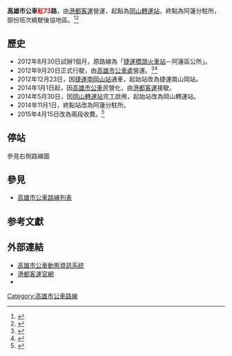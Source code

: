 {{Infobox Bus Route
| image=
| number= 高雄市公車紅73路
| manager=[[高雄市政府|高雄市政府]]交通局
| operator= [[港都客運|港都客運]]
| length= 公里
| time= 
| start= 岡山轉運站
| via= 
| end= 阿蓮分駐所
| level= 06：55－17：55
| frequency= 固定班次
| Other_route=
| vehicle= 
| garage=
| Fare= 兩段收費全程全票24元，半票12元
| section_fare_1 = 台泥公司
| section_fare_buffer_1 = 路竹
| compete= 
| bgcolor= orange
| fontcolor= white
}}
'''高雄市公車<font color="red">紅73</font>路'''，由[[港都客運|港都客運]]營運，起點為[[岡山轉運站|岡山轉運站]]，終點為阿蓮分駐所，部份班次繞駛後協地區。<ref>{{Cite web |url=http://www.gdbus.com.tw/route/bus_info/r73.htm |title=港都客運紅73路路線圖 |accessdate=2016-01-06 |archive-date=2016-01-11 |archive-url=https://web.archive.org/web/20160111224116/http://www.gdbus.com.tw/route/bus_info/r73.htm |dead-url=no }}</ref><ref name="tbkc1">{{Cite web |url=http://www.tbkc.gov.tw/Files/service/2015CITYBUS.pdf |title=《2015年高雄市公車路線導覽手冊》，高雄市政府交通局出版，第113頁。 |access-date=2016-01-06 |archive-url=https://web.archive.org/web/20170816003520/http://www.tbkc.gov.tw/Files/service/2015CITYBUS.pdf |archive-date=2017-08-16 |dead-url=yes }}</ref>
==歷史==
* 2012年8月30日試辦1個月，原路線為「[[橋頭車站_(台灣)|捷運橋頭火車站]]－阿蓮區公所」。
* 2012年9月20日正式行駛，由[[高雄市公車處|高雄市公車處]]營運。<ref>{{Cite web |url=http://news.e2.com.tw/utf-8/2012-9/4162620.htm |title=高雄市紅73公車熱力開跑，就醫、求學、洽公一路通 |accessdate=2016-01-06 |archive-date=2012-12-18 |archive-url=https://web.archive.org/web/20121218091303/http://news.e2.com.tw/utf-8/2012-9/4162620.htm |dead-url=no }}</ref><ref>{{Cite web |url=http://www.kbs.gov.tw/snews-single.asp?newsid=30740 |title=紅73公車 滿足就醫、求學、洽公需求 |accessdate=2016-01-06 |archive-date=2016-03-04 |archive-url=https://web.archive.org/web/20160304115534/http://www.kbs.gov.tw/snews-single.asp?newsid=30740 |dead-url=no }}</ref>
* 2012年12月23日，因[[南岡山站|捷運南岡山站]]通車，起始站改為捷運南山岡站。
* 2014年1月1日起，因[[高雄市公車|高雄市公車]]民營化，由[[港都客運|港都客運]]接駛。
* 2014年5月30日，因[[岡山轉運站|岡山轉運站]]完工啟用，起始站改為岡山轉運站。
* 2014年11月1日，終點站改為阿蓮分駐所。
* 2015年4月15日改為兩段收費。<ref>{{Cite web |url=http://udn.com/news/story/7266/837482-%E9%AB%98%E9%9B%84%E5%85%AC%E8%BB%8A2%E6%AE%B5%E6%94%B6%E8%B2%BB-%E5%A2%9E31%E6%A2%9D%E8%B7%AF%E7%B7%9A |title=高雄公車2段收費 增31條路線 |accessdate=2016-01-06 |archive-date=2015-12-11 |archive-url=https://web.archive.org/web/20151211062946/http://udn.com/news/story/7266/837482-%E9%AB%98%E9%9B%84%E5%85%AC%E8%BB%8A2%E6%AE%B5%E6%94%B6%E8%B2%BB-%E5%A2%9E31%E6%A2%9D%E8%B7%AF%E7%B7%9A |dead-url=no }}</ref>

==停站==
參見右側路線圖
{{BS-map
|title=高雄市公車紅73A路站牌
|legend=0
|lua=1
|collapse = yes
|map=
KBHFa~~ 岡山轉運站（{{rint|tw|tra}}岡山火車站）
BHF~~ 大德三路口
BHF(R)f~~ 岡山文化中心（後門）
BHF~~ {{rint|tw|kmrt}}捷運南岡山站
BHF(L)g~~ 岡山文化中心(岡山南路)
BHF~~ 岡山稽徵所(國稅局)
BHF~~ 國軍岡山醫院
BHF(L)g~~ 柳橋西路
BHF~~ 樂安醫院
BHF~~ 育英路
BHF~~ 公園西路
BHF~~ 壽峰里
BHF~~ 牧人館
BHF~~ 岡山農工
BHF~~ 慈濟大學推廣中心
BHF~~ 灣仔內(岡山)
BHF~~ 育德街口
uBHF~~ 台泥公司
uBHF~~ 北嶺墘
uBHF~~ 味全公司
uBHF~~ 高苑科大
uBHF~~ 東盟公司
uBHF~~ 國昌路口(中山路)
uBHF~~ 路竹
BHF~~ 路竹農會
BHF~~ 大社路
BHF~~ 大社國小
BHF~~ 一甲派出所
BHF~~ 大仁路
BHF~~ 一甲(路竹)
BHF~~ 福德宮
BHF~~ 太平路
BHF~~ 下坑里
BHF~~ 新生路
BHF~~ 竹園里
BHF~~ 新生環球路口站
BHF~~ 中路里
BHF~~ 中路
BHF~~ 阿蓮農會（中路分部）
BHF~~ 中路國小
BHF~~ 石安里
BHF~~ 蘇家古厝
BHF~~ 社尾路口
BHF~~ 青旗里
BHF~~ 頂厝(阿蓮)
BHF~~ 社頭
BHF~~ 阿蓮區公所
BS2+l\BS2+r
STR\BHF(L)g~~ 阿蓮分駐所
STRl\STRr
}}
{{BS-map
|title=高雄市公車紅73B路站牌
|legend=0
|lua=1
|collapse = yes
|map=
KBHFa~~ 岡山轉運站（{{rint|tw|tra}}岡山火車站）
BHF~~ 大德三路口
BHF(R)f~~ 岡山文化中心（後門）
BHF~~ {{rint|tw|kmrt}}捷運南岡山站
BHF(L)g~~ 岡山文化中心(岡山南路)
BHF~~ 岡山稽徵所
BHF(L)g~~ 醒村
BHF(L)g~~ 後協
BHF(L)g~~ 西後協
BHF~~ 國軍岡山醫院
BHF(L)g~~ 柳橋西路
BHF~~ 樂安醫院
BHF~~ 育英路
BHF~~ 公園西路
BHF~~ 壽峰里
BHF~~ 牧人館
BHF~~ 岡山農工
BHF~~ 慈濟大學推廣中心
BHF~~ 灣仔內(岡山)
BHF~~ 育德街口
uBHF~~ 台泥公司
uBHF~~ 北嶺墘
uBHF~~ 味全公司
uBHF~~ 高苑科大
uBHF~~ 東盟公司
uBHF~~ 國昌路口(中山路)
uBHF~~ 路竹
BHF~~ 路竹農會
BHF~~ 大社路
BHF~~ 大社國小
BHF~~ 一甲派出所
BHF~~ 大仁路
BHF~~ 一甲(路竹)
BHF~~ 福德宮
BHF~~ 太平路
BHF~~ 下坑里
BHF~~ 新生路
BHF~~ 竹園里
BHF~~ 新生環球路口站
BHF~~ 中路里
BHF~~ 中路
BHF~~ 阿蓮農會（中路分部）
BHF~~ 中路國小
BHF~~ 石安里
BHF~~ 蘇家古厝
BHF~~ 社尾路口
BHF~~ 青旗里
BHF~~ 頂厝(阿蓮)
BHF~~ 社頭
BHF~~ 阿蓮區公所
BS2+l\BS2+r
STR\BHF(L)g~~ 阿蓮分駐所
STRl\STRr
}}

==參見==
*[[高雄市公車路線列表|高雄市公車路線列表]]
==参考文獻==
{{reflist}}
==外部連結==
* [https://ibus.tbkc.gov.tw/ibus/ 高雄市公車動態資訊系統]
* [http://www.gdbus.com.tw/ 港都客運官網] 
*{{facebook|tbkcdream|轉動高雄青春夢}}
{{高雄市公車}}
[[Category:高雄市公車路線|Category:高雄市公車路線]]